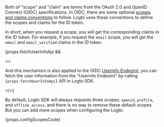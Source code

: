 
Both of "scope" and "claim" are terms from the OAuth 2.0 and OpenID Connect (OIDC) specifications. In OIDC, there are some optional [scopes and claims conventions](https://openid.net/specs/openid-connect-core-1_0.html#Claims) to follow. Logto uses these conventions to define the scopes and claims for the ID token.

In short, when you request a scope, you will get the corresponding claims in the ID token. For example, if you request the `email` scope, you will get the `email` and `email_verified` claims in the ID token.

{props.fetchUserInfoApi &&

<>

And this mechanism is also applied to the OIDC <a href="https://openid.net/specs/openid-connect-core-1_0.html#UserInfo">Userinfo Endpoint</a>, you can fetch the user information from the &quot;Userinfo Endpoint&quot; by calling <code>{props.fetchUserInfoApi}</code> API in Logto SDK.

</>}

By default, Logto SDK will always requests three scopes: `openid`, `profile`, and `offline_access`, and there is no way to remove these default scopes. But you can add more scopes when configuring the Logto:

{props.configScopesCode}

<ScopeClaimList />
